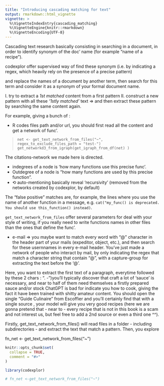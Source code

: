 ```yaml
---
title: "Introducing cascading matching for text"
output: rmarkdown::html_vignette
vignette: >
  %\VignetteIndexEntry{cascading_matching}
  %\VignetteEngine{knitr::rmarkdown}
  %\VignetteEncoding{UTF-8}
---
```

Cascading text research basically consisting in searching in a document, in order to identify synonym of the doc' name (for example "name of a recipe").

codexplor offer supervised way of find these synonym (i.e. by indicating a regex, which heavily rely on the presence of a precise pattern)

and replace the names of a document by another term, then search for this term and consider it as a synonym of your formal document name.

I. try to extract a *1st matched* content from a first pattern
II. construct a new pattern with all these *'1stly matched'* text => and then extract these pattern by searching the same content again. 

For example, giving a bunch of :

- R codes files path and/or url, you should first read all the content and get a network of func'.

> `net <- get_text_network_from_files("~",   regex_to_exclude_files_path = "test-")`
> `get_networkd3_from_igraph(get_igraph_from_df(net) )`

The citations-network we made here is directed. 

- indegrees of a node is 'how many functions use this precise func'. 
- Outdegree of a node is "how many functions are used by this precise function". 
- ⟲ auto-mentioning basically reveal 'recursivity' (removed from the networks created by codexplor, by default)

The "false positive" matches are, for example, the lines where you use the name of another function in a message, e.g. `cat("my_func() is deprecated. You should use this_function() instead)`. 

`get_text_network_from_files` offer several parameters for deal with your style of writing, if you really need to write functions names in other files than the ones that define the func'.



- e-mail => you maybe want to match every word with "@" character in the header part of your mails (expeditor, object, etc.), and then search for these usernnames in every e-mail header. You've just made a network of people who interact by mail, by only indicating the regex that match a character string that contain "@", with a capture-group for extracting the text before the '@'.

Here, you want to extract the first text of a paragraph, everytime followed by these 2 chars : ". -")you'll typically discover that craft a lot of 'sauce' is necessary, and near to half of them need themselves a firstly prepared sauce and/or stock
ChatGPT is bad for indicate you how to cook, giving the fact it have been trained with shitty amateur content. You should open the single "Guide Culinaire" from Escoffier and you'll certainly find that with a single source , your model will give you very good recipes (here we are gonna pretend that - near to - every recipe that is not in this book is a scam and not interest us, but feel free to add a 2nd source or even a third one ^^).

Firstly, get_text_network_from_files() will read files in a folder - including subdirectories - and extract the text that match a pattern. Then, you explore 

fn_net <- get_text_network_from_files("~")

```r
knitr::opts_chunk$set(
  collapse = TRUE,
  comment = "#>"
)
```

```r
library(codexplor)

# fn_net <-get_text_network_from_files("~")
```
